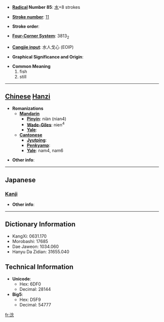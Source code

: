 * '''[[Wiktionary:Chinese radical index| Radical]] Number 85''': [[Wiktionary:Chinese radical index 水|水]]+8 strokes

* '''[[Wiktionary:Chinese total strokes index|Stroke number]]''': [[Wiktionary:Chinese total strokes index 11|11]]

* '''Stroke order''': 

* '''[[Wiktionary:Chinese four corner index|Four-Corner System]]''': 3813<sub>2</sub>

* '''[[Wiktionary:Chinese Cangjie index|Cangjie input]]''': 水人戈心 (EOIP)

* '''Graphical Significance and Origin''': 

* '''Common Meaning'''
*#fish
*# still


----

== [[Chinese]] [[Hanzi]] ==

* '''Romanizations'''
** '''[[Mandarin]]'''
*** '''[[Pinyin]]''': niàn (nian4)
*** '''[[Wade-Giles]]''': nien<sup>4</sup>
*** '''[[Yale]]''': 
** '''[[Cantonese]]'''
*** '''[[Jyutping]]''':
*** '''[[Penkyamp]]''': 
*** '''[[Yale]]''': nam4, nam6

* '''Other info''': 

----

==Japanese==
===[[Kanji]]===
{{kanji|on readings=[[でん]] (den), [[だん]] (dan), [[ねん]] (nen), [[あん]] (an), [[おん]] (on)|kun readings=[[にごる]] (nigoru)}}

* '''Other info''':  

----

== Dictionary Information ==

* KangXi: 0631.170
* Morobashi: 17685
* Dae Jaweon: 1034.060
* Hanyu Da Zidian: 31655.040

== Technical Information ==

* '''Unicode''':
** Hex: 6DF0
** Decimal: 28144
* '''Big5''':
** Hex: D5F9
** Decimal: 54777

[[fr:淰]]